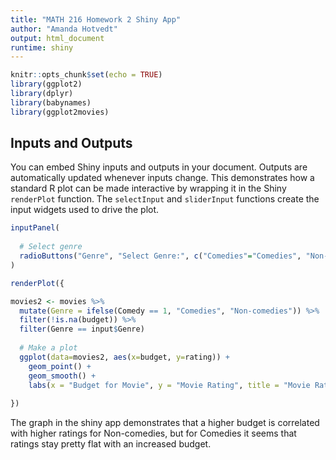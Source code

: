 ```yaml
---
title: "MATH 216 Homework 2 Shiny App"
author: "Amanda Hotvedt"
output: html_document
runtime: shiny
---
```


```r
knitr::opts_chunk$set(echo = TRUE)
library(ggplot2)
library(dplyr)
library(babynames)
library(ggplot2movies)
```


## Inputs and Outputs

You can embed Shiny inputs and outputs in your document. Outputs are automatically updated whenever inputs change.  This demonstrates how a standard R plot can be made interactive by wrapping it in the Shiny `renderPlot` function. The `selectInput` and `sliderInput` functions create the input widgets used to drive the plot.

```r

inputPanel(
  
  # Select genre
  radioButtons("Genre", "Select Genre:", c("Comedies"="Comedies", "Non-comedies"="Non-comedies"))
)

renderPlot({

movies2 <- movies %>% 
  mutate(Genre = ifelse(Comedy == 1, "Comedies", "Non-comedies")) %>% 
  filter(!is.na(budget)) %>% 
  filter(Genre == input$Genre)
  
  # Make a plot
  ggplot(data=movies2, aes(x=budget, y=rating)) + 
    geom_point() +
    geom_smooth() +
    labs(x = "Budget for Movie", y = "Movie Rating", title = "Movie Ratings with Respect to Budget")
  
})
```

The graph in the shiny app demonstrates that a higher budget is correlated with higher ratings for Non-comedies, but for Comedies it seems that ratings stay pretty flat with an increased budget.